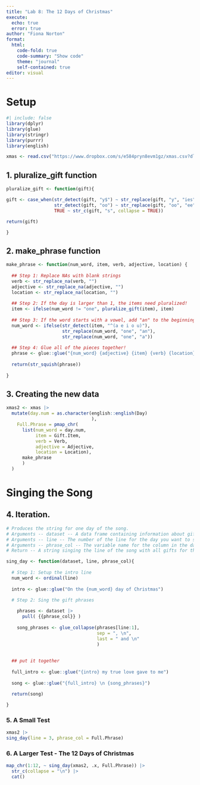 ```yaml
---
title: "Lab 8: The 12 Days of Christmas"
execute:
  echo: true
  error: true 
author: "Fiona Norton"
format: 
  html: 
    code-fold: true
    code-summary: "Show code"
    theme: "journal"
    self-contained: true
editor: visual
---
```


# Setup

```r
#| include: false
library(dplyr)
library(glue)
library(stringr)
library(purrr)
library(english)
```

```r
xmas <- read.csv("https://www.dropbox.com/s/e584pryn8evm1gz/xmas.csv?dl=1")
```

## 1. pluralize_gift function

```r
pluralize_gift <- function(gift){

gift <- case_when(str_detect(gift, "y$") ~ str_replace(gift, "y", "ies"),
                  str_detect(gift, "oo") ~ str_replace(gift, "oo", "ee"),
                  TRUE ~ str_c(gift, "s", collapse = TRUE))

return(gift)

}
```

## 2. make_phrase function

```r
make_phrase <- function(num_word, item, verb, adjective, location) {
  
  ## Step 1: Replace NAs with blank strings
  verb <- str_replace_na(verb, "")
  adjective <- str_replace_na(adjective, "")
  location <- str_replace_na(location, "")
  
  ## Step 2: If the day is larger than 1, the items need pluralized! 
  item <- ifelse(num_word != "one", pluralize_gift(item), item)
  
  ## Step 3: If the word starts with a vowel, add "an" to the beginning
  num_word <- ifelse(str_detect(item, "^(a e i o u)"), 
                     str_replace(num_word, "one", "an"), 
                     str_replace(num_word, "one", "a"))
  
  ## Step 4: Glue all of the pieces together! 
  phrase <- glue::glue("{num_word} {adjective} {item} {verb} {location}")
  
  return(str_squish(phrase))
  
}
```

## 3. Creating the new data

```r
xmas2 <- xmas |> 
  mutate(day.num = as.character(english::english(Day)
                                ), 
    Full.Phrase = pmap_chr(
      list(num_word = day.num,
           item = Gift.Item,
           verb = Verb,
           adjective = Adjective,
           location = Location),
      make_phrase
      )
  )
```

# Singing the Song

## 4. Iteration.

```r
# Produces the string for one day of the song.
# Arguments -- dataset -- A data frame containing information about gifts
# Arguments -- line -- The number of the line for the day you want to sing about
# Arguments -- phrase_col -- The variable name for the column in the dataset that contains the song phrases
# Return -- A string singing the line of the song with all gifts for the given day.

sing_day <- function(dataset, line, phrase_col){
  
  # Step 1: Setup the intro line
  num_word <- ordinal(line)
  
  intro <- glue::glue("On the {num_word} day of Christmas")
  
  # Step 2: Sing the gift phrases

    phrases <- dataset |>
      pull( {{phrase_col}} )
    
    song_phrases <- glue_collapse(phrases[line:1], 
                                  sep = ", \n",
                                  last = " and \n"
                                  )
  
    
  ## put it together
    
  full_intro <- glue::glue("{intro} my true love gave to me")
  
  song <- glue::glue("{full_intro} \n {song_phrases}")
  
  return(song)

}
```

### 5. A Small Test

```r
xmas2 |>
sing_day(line = 3, phrase_col = Full.Phrase)
```

### 6. A Larger Test - The 12 Days of Christmas

```r
map_chr(1:12, ~ sing_day(xmas2, .x, Full.Phrase)) |>
  str_c(collapse = "\n") |>
  cat()
```
